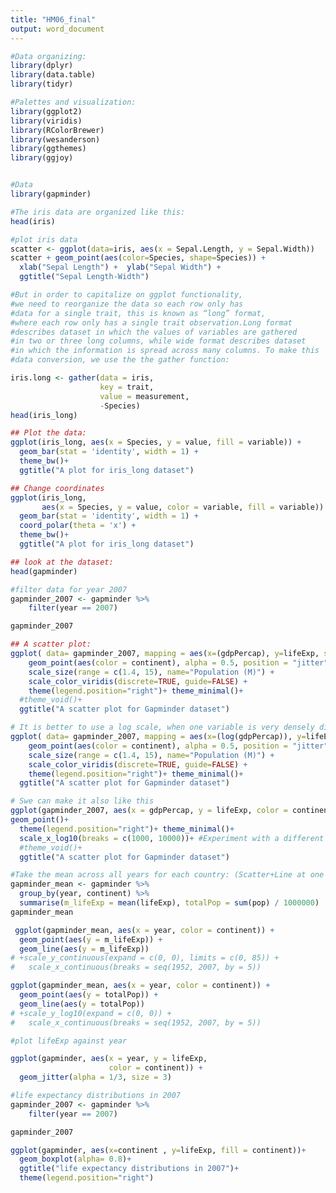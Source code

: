 ```yaml
---
title: "HM06_final"
output: word_document
---
```


```r
#Data organizing:
library(dplyr)
library(data.table)
library(tidyr)

#Palettes and visualization:
library(ggplot2)
library(viridis)
library(RColorBrewer)
library(wesanderson)
library(ggthemes)
library(ggjoy)


#Data
library(gapminder)
```



```r
#The iris data are organized like this:
head(iris)
```
```r
#plot iris data
scatter <- ggplot(data=iris, aes(x = Sepal.Length, y = Sepal.Width)) 
scatter + geom_point(aes(color=Species, shape=Species)) +
  xlab("Sepal Length") +  ylab("Sepal Width") +
  ggtitle("Sepal Length-Width")
```


```r
#But in order to capitalize on ggplot functionality, 
#we need to reorganize the data so each row only has
#data for a single trait, this is known as “long” format,
#where each row only has a single trait observation.Long format
#describes dataset in which the values of variables are gathered
#in two or three long columns, while wide format describes dataset
#in which the information is spread across many columns. To make this
#data conversion, we use the the gather function:

iris.long <- gather(data = iris,
                    key = trait,
                    value = measurement, 
                    -Species)
head(iris_long)
```
```r
## Plot the data:
ggplot(iris_long, aes(x = Species, y = value, fill = variable)) +
  geom_bar(stat = 'identity', width = 1) +
  theme_bw()+
  ggtitle("A plot for iris_long dataset")
```


```r
## Change coordinates
ggplot(iris_long, 
       aes(x = Species, y = value, color = variable, fill = variable)) +
  geom_bar(stat = 'identity', width = 1) +
  coord_polar(theta = 'x') +
  theme_bw()+
  ggtitle("A plot for iris_long dataset")
```
```r
## look at the dataset:
head(gapminder)

```
```r
#filter data for year 2007
gapminder_2007 <- gapminder %>%
    filter(year == 2007) 

gapminder_2007
```


```r
## A scatter plot:
ggplot( data= gapminder_2007, mapping = aes(x=(gdpPercap), y=lifeExp, size = pop)) +
    geom_point(aes(color = continent), alpha = 0.5, position = "jitter") +
    scale_size(range = c(1.4, 15), name="Population (M)") +
    scale_color_viridis(discrete=TRUE, guide=FALSE) +
    theme(legend.position="right")+ theme_minimal()+
  #theme_void()+
  ggtitle("A scatter plot for Gapminder dataset")
```
```r
# It is better to use a log scale, when one variable is very densely distributed 
ggplot( data= gapminder_2007, mapping = aes(x=(log(gdpPercap)), y=lifeExp, size = pop)) +
    geom_point(aes(color = continent), alpha = 0.5, position = "jitter") +
    scale_size(range = c(1.4, 15), name="Population (M)") +
    scale_color_viridis(discrete=TRUE, guide=FALSE) +
    theme(legend.position="right")+ theme_minimal()+
  ggtitle("A scatter plot for Gapminder dataset")

```


```r
# Swe can make it also like this
ggplot(gapminder_2007, aes(x = gdpPercap, y = lifeExp, color = continent, size = pop)) +
geom_point()+
  theme(legend.position="right")+ theme_minimal()+
  scale_x_log10(breaks = c(1000, 10000))+ #Experiment with a different scale
  #theme_void()+
  ggtitle("A scatter plot for Gapminder dataset")

```

```r
#Take the mean across all years for each country: (Scatter+Line at one plot for mean LifeExp, and one for total Pop over years)
gapminder_mean <- gapminder %>% 
  group_by(year, continent) %>%
  summarise(m_lifeExp = mean(lifeExp), totalPop = sum(pop) / 1000000)
gapminder_mean

```
```r
 ggplot(gapminder_mean, aes(x = year, color = continent)) +
  geom_point(aes(y = m_lifeExp)) +
  geom_line(aes(y = m_lifeExp))
# +scale_y_continuous(expand = c(0, 0), limits = c(0, 85)) +
#   scale_x_continuous(breaks = seq(1952, 2007, by = 5))
```
```r
ggplot(gapminder_mean, aes(x = year, color = continent)) +
  geom_point(aes(y = totalPop)) +
  geom_line(aes(y = totalPop))
# +scale_y_log10(expand = c(0, 0)) +
#   scale_x_continuous(breaks = seq(1952, 2007, by = 5))

```

```r
#plot lifeExp against year

ggplot(gapminder, aes(x = year, y = lifeExp,
                      color = continent)) +
  geom_jitter(alpha = 1/3, size = 3)
```
```r
#life expectancy distributions in 2007
gapminder_2007 <- gapminder %>%
    filter(year == 2007) 

gapminder_2007
```
```r
ggplot(gapminder, aes(x=continent , y=lifeExp, fill = continent))+
  geom_boxplot(alpha= 0.8)+
  ggtitle("life expectancy distributions in 2007")+
  theme(legend.position="right")
  
```

